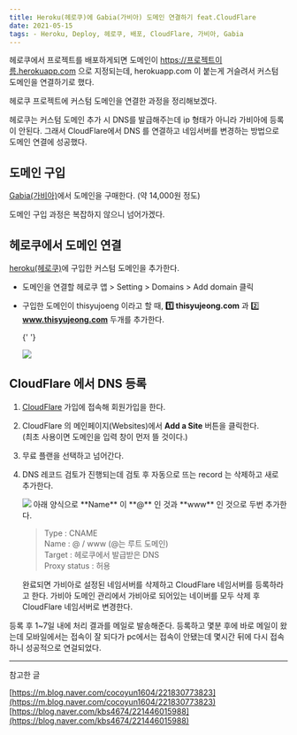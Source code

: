 ```yaml
---
title: Heroku(헤로쿠)에 Gabia(가비아) 도메인 연결하기 feat.CloudFlare
date: 2021-05-15
tags: - Heroku, Deploy, 헤로쿠, 배포, CloudFlare, 가비아, Gabia
---
```


헤로쿠에서 프로젝트를 배포하게되면 도메인이 https://프로젝트이름.herokuapp.com 으로 지정되는데, herokuapp.com 이 붙는게 거슬려서 커스텀 도메인을 연결하기로 했다.

헤로쿠 프로젝트에 커스텀 도메인을 연결한 과정을 정리해보겠다.

헤로쿠는 커스텀 도메인 추가 시 DNS를 발급해주는데 ip 형태가 아니라 가비아에 등록이 안된다. 그래서 CloudFlare에서 DNS 를 연결하고 네임서버를 변경하는 방법으로 도메인 연결에 성공했다.

## 도메인 구입

[Gabia(가비아)](https://dns.gabia.com/)에서 도메인을 구매한다. (약 14,000원 정도)

도메인 구입 과정은 복잡하지 않으니 넘어가겠다.

## 헤로쿠에서 도메인 연결

[heroku(헤로쿠)](https://dashboard.heroku.com/)에 구입한 커스텀 도메인을 추가한다.

- 도메인을 연결할 헤로쿠 앱 > Setting > Domains > Add domain 클릭
- 구입한 도메인이 thisyujoeng 이라고 할 때, **1️⃣ thisyujeong.com** 과 2️⃣ **www.thisyujeong.com** 두개를 추가한다.

  {' '}

  <img src="/notes/etc/heroku-domain_1.png" />

## CloudFlare 에서 DNS 등록

1. [CloudFlare](https://dash.cloudflare.com/) 가입에 접속해 회원가입을 한다.
2. CloudFlare 의 메인페이지(Websites)에서 **Add a Site** 버튼을 클릭한다.  
   (최초 사용이면 도메인을 입력 창이 먼저 뜰 것이다.)
3. 무료 플랜을 선택하고 넘어간다.
4. DNS 레코드 검토가 진행되는데 검토 후 자동으로 뜨는 record 는 삭제하고 새로 추가한다.

   <img src="/notes/etc/heroku-domain_2.png" />
   아래 양식으로 **Name** 이 **@** 인 것과 **www** 인 것으로 두번 추가한다.

   > Type : CNAME  
   > Name : @ / www (@는 루트 도메인)  
   > Target : 헤로쿠에서 발급받은 DNS  
   > Proxy status : 허용

   완료되면 가비아로 설정된 네임서버를 삭제하고 CloudFlare 네임서버를 등록하라고 한다. 가비아 도메인 관리에서 가비아로 되어있는 네이버를 모두 삭제 후 CloudFlare 네임서버로 변경한다.

등록 후 1~7일 내에 처리 결과를 메일로 발송해준다.
등록하고 몇분 후에 바로 메일이 왔는데 모바일에서는 접속이 잘 되다가 pc에서는 접속이 안됐는데 몇시간 뒤에 다시 접속하니 성공적으로 연걸되었다.

---

참고한 글

[https://m.blog.naver.com/cocoyun1604/221830773823](https://m.blog.naver.com/cocoyun1604/221830773823)
[https://blog.naver.com/kbs4674/221446015988](https://blog.naver.com/kbs4674/221446015988)
